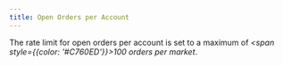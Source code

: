 ```yaml
---
title: Open Orders per Account
---
```


The rate limit for open orders per account is set to a maximum of _<span style={{color: '#C760ED'}}>100 orders per market</span>_.
